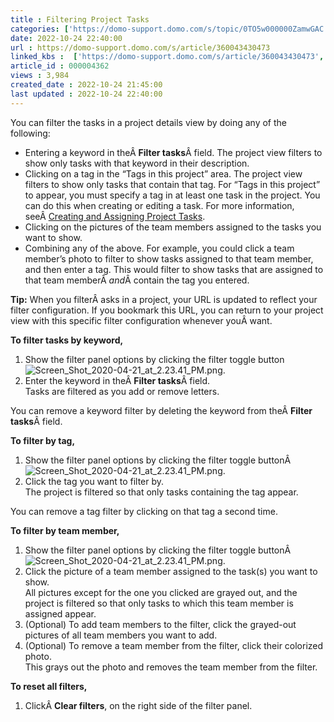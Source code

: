 ```yaml
---
title : Filtering Project Tasks
categories: ['https://domo-support.domo.com/s/topic/0TO5w000000ZamwGAC']
date: 2022-10-24 22:40:00
url : https://domo-support.domo.com/s/article/360043430473
linked_kbs :  ['https://domo-support.domo.com/s/article/360043430473', 'https://domo-support.domo.com/s/article/360042925494', 'https://domo-support.domo.com/s/knowledge-base', 'https://domo-support.domo.com/s/article/360042925874', 'https://domo-support.domo.com/s/article/360043429953', 'https://domo-support.domo.com/s/article/360043429933', 'https://domo-support.domo.com/s/article/360043429693', 'https://domo-support.domo.com/s/topic/0TO5w000000ZamwGAC', 'https://domo-support.domo.com/s/article/360043429913']
article_id : 000004362
views : 3,984
created_date : 2022-10-24 21:45:00
last updated : 2022-10-24 22:40:00
---
```




You can filter the tasks in a project details view by doing any of the following:



* Entering a keyword in theÂ **Filter tasks**Â field. The project view filters to show only tasks with that keyword in their description.
* Clicking on a tag in the "Tags in this project" area. The project view filters to show only tasks that contain that tag. For "Tags in this project" to appear, you must specify a tag in at least one task in the project. You can do this when creating or editing a task. For more information, seeÂ [Creating and Assigning Project Tasks](..\creating_and_assigning_project_tasks\index.html "Creating and Assigning Project Tasks").
* Clicking on the pictures of the team members assigned to the tasks you want to show.
* Combining any of the above. For example, you could click a team member's photo to filter to show tasks assigned to that team member, and then enter a tag. This would filter to show tasks that are assigned to that team memberÂ *and*Â contain the tag you entered.


**Tip:** When you filterÂ asks in a project, your URL is updated to reflect your filter configuration. If you bookmark this URL, you can return to your project view with this specific filter configuration whenever youÂ want.


**To filter tasks by keyword,**


1. Show the filter panel options by clicking the filter toggle button ![Screen_Shot_2020-04-21_at_2.23.41_PM.png](Screen_Shot_2020-04-21_at_2.23.41_PM.png).
2. Enter the keyword in theÂ **Filter tasks**Â field.  
 Tasks are filtered as you add or remove letters.


You can remove a keyword filter by deleting the keyword from theÂ **Filter tasks**Â field.


**To filter by tag,**


1. Show the filter panel options by clicking the filter toggle buttonÂ ![Screen_Shot_2020-04-21_at_2.23.41_PM.png](Screen_Shot_2020-04-21_at_2.23.41_PM.png).
2. Click the tag you want to filter by.  
 The project is filtered so that only tasks containing the tag appear.


You can remove a tag filter by clicking on that tag a second time.


**To filter by team member,**


1. Show the filter panel options by clicking the filter toggle buttonÂ ![Screen_Shot_2020-04-21_at_2.23.41_PM.png](Screen_Shot_2020-04-21_at_2.23.41_PM.png).
2. Click the picture of a team member assigned to the task(s) you want to show.  
 All pictures except for the one you clicked are grayed out, and the project is filtered so that only tasks to which this team member is assigned appear.
3. (Optional) To add team members to the filter, click the grayed-out pictures of all team members you want to add.
4. (Optional) To remove a team member from the filter, click their colorized photo.  
 This grays out the photo and removes the team member from the filter.


**To reset all filters,**


1. ClickÂ **Clear filters**, on the right side of the filter panel.